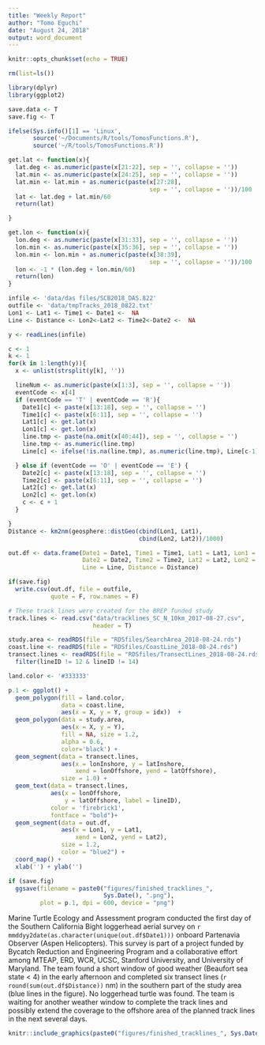 ```yaml
---
title: "Weekly Report"
author: "Tomo Eguchi"
date: "August 24, 2018"
output: word_document
---
```


```r
knitr::opts_chunk$set(echo = TRUE)

rm(list=ls())

library(dplyr)
library(ggplot2)

save.data <- T
save.fig <- T

ifelse(Sys.info()[1] == 'Linux',
       source('~/Documents/R/tools/TomosFunctions.R'),
       source('~/R/tools/TomosFunctions.R'))

get.lat <- function(x){
  lat.deg <- as.numeric(paste(x[21:22], sep = '', collapse = ''))
  lat.min <- as.numeric(paste(x[24:25], sep = '', collapse = ''))
  lat.min <- lat.min + as.numeric(paste(x[27:28],
                                        sep = '', collapse = ''))/100
  lat <- lat.deg + lat.min/60
  return(lat)

}

get.lon <- function(x){
  lon.deg <- as.numeric(paste(x[31:33], sep = '', collapse = ''))
  lon.min <- as.numeric(paste(x[35:36], sep = '', collapse = ''))
  lon.min <- lon.min + as.numeric(paste(x[38:39],
                                        sep = '', collapse = ''))/100
  lon <- -1 * (lon.deg + lon.min/60)
  return(lon)
}

infile <- 'data/das files/SCB2018_DAS.822'
outfile <- 'data/tmpTracks_2018_0822.txt'
Lon1 <- Lat1 <- Time1 <- Date1 <-  NA
Line <- Distance <- Lon2<-Lat2 <- Time2<-Date2 <-  NA

y <- readLines(infile)

c <- 1
k <- 1
for(k in 1:length(y)){
  x <- unlist(strsplit(y[k], ''))

  lineNum <- as.numeric(paste(x[1:3], sep = '', collapse = ''))
  eventCode <- x[4]
  if (eventCode == 'T' | eventCode == 'R'){
    Date1[c] <- paste(x[13:18], sep = '', collapse = '')
    Time1[c] <- paste(x[6:11], sep = '', collapse = '')
    Lat1[c] <- get.lat(x)
    Lon1[c] <- get.lon(x)
    line.tmp <- paste(na.omit(x[40:44]), sep = '', collapse = '')
    line.tmp <- as.numeric(line.tmp)
    Line[c] <- ifelse(!is.na(line.tmp), as.numeric(line.tmp), Line[c-1])

  } else if (eventCode == 'O' | eventCode == 'E') {
    Date2[c] <- paste(x[13:18], sep = '', collapse = '')
    Time2[c] <- paste(x[6:11], sep = '', collapse = '')
    Lat2[c] <- get.lat(x)
    Lon2[c] <- get.lon(x)
    c <- c + 1
  }

}
Distance <- km2nm(geosphere::distGeo(cbind(Lon1, Lat1),
                                     cbind(Lon2, Lat2))/1000)

out.df <- data.frame(Date1 = Date1, Time1 = Time1, Lat1 = Lat1, Lon1 = Lon1,
                     Date2 = Date2, Time2 = Time2, Lat2 = Lat2, Lon2 = Lon2,
                     Line = Line, Distance = Distance)

if(save.fig)
  write.csv(out.df, file = outfile,
            quote = F, row.names = F)

# These track lines were created for the BREP funded study 
track.lines <- read.csv("data/tracklines_SC_N_10km_2017-08-27.csv",
                        header = T)

study.area <- readRDS(file = "RDSfiles/SearchArea_2018-08-24.rds")
coast.line <- readRDS(file = "RDSfiles/CoastLine_2018-08-24.rds")
transect.lines <- readRDS(file = "RDSfiles/TransectLines_2018-08-24.rds") %>%
  filter(lineID != 12 & lineID != 14)

land.color <- '#333333'

p.1 <- ggplot() +
  geom_polygon(fill = land.color,
               data = coast.line,
               aes(x = X, y = Y, group = idx))  +
  geom_polygon(data = study.area,
               aes(x = X, y = Y),
               fill = NA, size = 1.2,
               alpha = 0.6,
               color='black') +
  geom_segment(data = transect.lines,
               aes(x = lonInshore, y = latInshore,
                   xend = lonOffshore, yend = latOffshore),
               size = 1.0) +
  geom_text(data = transect.lines,
            aes(x = lonOffshore,
                y = latOffshore, label = lineID),
            color = 'firebrick1',
            fontface = "bold")+
  geom_segment(data = out.df,
               aes(x = Lon1, y = Lat1,
                   xend = Lon2, yend = Lat2),
               size = 1.2,
               color = "blue2") +
  coord_map() +
  xlab('') + ylab('')

if (save.fig)
  ggsave(filename = paste0("figures/finished_tracklines_",
                           Sys.Date(), ".png"),
         plot = p.1, dpi = 600, device = "png")

```

Marine Turtle Ecology and Assessment program conducted the first day of the Southern California Bight loggerhead aerial survey on ```r mmddyy2date(as.character(unique(out.df$Date1)))``` onboard Partenavia Observer (Aspen Helicopters). This survey is part of a project funded by Bycatch Reduction and Engineering Program and a collaborative effort among MTEAP, ERD, WCR, UCSC, Stanford University, and University of Maryland.  The team found a short window of good weather (Beaufort sea state < 4) in the early afternoon and completed six transect lines (```r round(sum(out.df$Distance))``` nm) in the southern part of the study area (blue lines in the figure). No loggerhead turtle was found. The team is waiting for another weather window to complete the track lines and possibly extend the coverage to the offshore area of the planned track lines in the next several days.

```r
knitr::include_graphics(paste0("figures/finished_tracklines_", Sys.Date(), ".png"))
```
